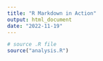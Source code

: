 ```yaml
---
title: "R Markdown in Action"
output: html_document
date: "2022-11-19"
---
```

```r
# source .R file
source("analysis.R")
```

